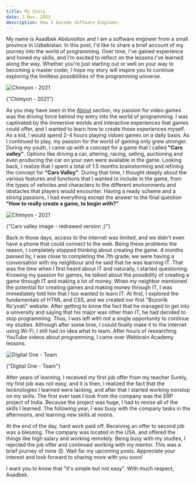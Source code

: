 ```yaml
---
title: My Story
date: 1 Nov, 2023
description: How I become Software Engineer.
---
```


<div className="flex flex-col gap-2">
My name is Asadbek Abduvoitov and I am a software engineer from a small province in Uzbekistan. In this post, I'd like to share a brief account of my journey into the world of programming. Over time, I've gained experience and honed my skills, and I'm excited to reflect on the lessons I've learned along the way. Whether you're just starting out or well on your way to becoming a master coder, I hope my story will inspire you to continue exploring the limitless possibilities of the programming universe.

![Chimyon - 2021](https://firebasestorage.googleapis.com/v0/b/aema-image-upload.appspot.com/o/image%2Fmountain.JPG?alt=media&token=44b4f868-e8cc-4532-9442-e97c3a3d677c)

<figcaption className="z-10 mt-2 text-sm italic text-gray-600 text-center">
  {"Chimyon - 2021"}
</figcaption>



As you may have seen in the [About](/about) section, my passion for video games was the driving force behind my entry into the world of programming. I was captivated by the immersive worlds and interactive experiences that games could offer, and I wanted to learn how to create those experiences myself. As a kid, I would spend 2-4 hours playing vidoes games on a daily basis. As I continued to play, my passion for the world of gaming only grew stronger. During my youth, I came up with a concept for a game that I called **"Cars valley"**. Options like driving a car, altering, racing, selling, auctioning and even producing the car on your own were available in the game. Looking back, I realize that I spent a total of 1.5 months brainstorming and refining the concept for **"Cars Valley"**. During that time, I thought deeply about the various features and functions that I wanted to include in the game, from the types of vehicles and characters to the different environments and obstacles that players would encounter. Having a ready scheme and a strong passions, I had everything except the answer to the final question **"How to really create a game, to begin with?"**

![Chimyon - 2021](https://firebasestorage.googleapis.com/v0/b/aema-image-upload.appspot.com/o/image%2Fcars_valley.jpg?alt=media&token=e702e640-46ba-4c2f-9bfb-7919332b5ca4)

<figcaption className="z-10 mt-2 text-sm italic text-gray-600 text-center">
  {"Cars valley image - redrawed version ;)"}
</figcaption>

Back in those days, access to the internet was limited, and we didn't even have a phone that could connect to the web. Being these problems the reason, I completely stopped thinking about creating the game. 4 months passed by, I was close to completing the 7th grade, we were having a conversation with my neighbour and he said that he was learning IT. That was the time when I first heard about IT and naturally, I started questioning. Knowing my passion for games, he talked about the possibility of creating a game through IT and making a lot of money. When my neighbor mentioned the potential for creating games and making money through IT, I was immediately told him that I too wanted to learn IT. At first, I explored the fundamentals of HTML and CSS, and we created our first "Bozorlik Ro'yxati" website. After getting to know the fact that he managed to get into a university and saying that his major was other than IT, he had decided to stop programming. Thus, I was left with not a single opportunity to continue my studies. Although after some time, I coiuld finally make it to the internet using Wi-Fi, I still had no idea what to learn. After hours of researching YouTube videos about programming, I came over Webbrain Academy lessons.

![Digital One - Team](https://firebasestorage.googleapis.com/v0/b/aema-image-upload.appspot.com/o/image%2Fteam.jpg?alt=media&token=059176ba-4f7a-4c1d-b443-f46849f522dd)

<figcaption className="z-10 mt-2 text-sm italic text-gray-600 text-center">
  {"Digital One - Team"}
</figcaption>


After years of learning, I received my first job offer from my teacher Surely, my first job was not easy, and it is then, I realized the fact that the tecknologies I learned were lacking, and after that I started working nonstop on my skills. The first ever task I took from the company was the ERP project of India. Because the project was huge, I had to revise all of the skills I learned. The following year, I was busy with the company tasks in the afternoons, and learning new skills at noons.

At the end of the day, hard work paid off. Receiving an offer to second job was a blessing. The company was located in the USA, and offered the things like high salary and working remotely. Being busy with my studies, I rejected the job offer and continued working with my mentor. This was a brief journey of mine 😊. Wait for my upcoming posts. Appreciate your interest and look forward to sharing more with you soon!

I want you to know that "It's simple but not easy". With much respect, Asadbek.
</div>